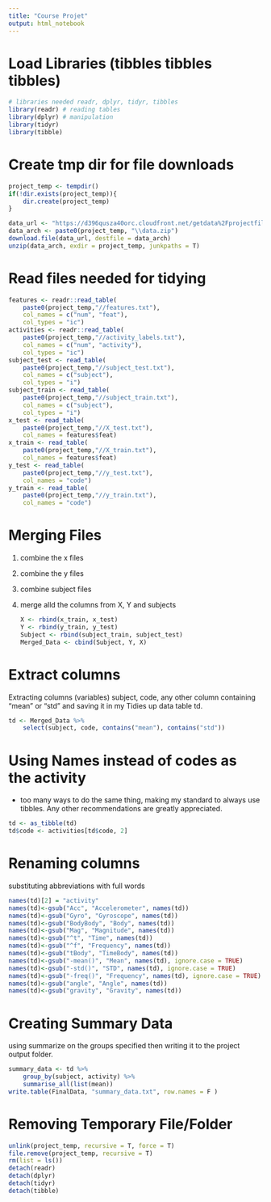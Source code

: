 ```yaml
---
title: "Course Projet"
output: html_notebook
---
```


# Load Libraries (tibbles tibbles tibbles)

```r
# libraries needed readr, dplyr, tidyr, tibbles
library(readr) # reading tables
library(dplyr) # manipulation
library(tidyr)
library(tibble)
```

# Create tmp dir for file downloads

```r
project_temp <- tempdir()
if(!dir.exists(project_temp)){
    dir.create(project_temp)
}

data_url <- "https://d396qusza40orc.cloudfront.net/getdata%2Fprojectfiles%2FUCI%20HAR%20Dataset.zip"
data_arch <- paste0(project_temp, "\\data.zip")
download.file(data_url, destfile = data_arch)
unzip(data_arch, exdir = project_temp, junkpaths = T)
```

# Read files needed for tidying

```r
features <- readr::read_table(
    paste0(project_temp,"//features.txt"),
    col_names = c("num", "feat"),
    col_types = "ic")
activities <- readr::read_table(
    paste0(project_temp,"//activity_labels.txt"),
    col_names = c("num", "activity"),
    col_types = "ic")
subject_test <- read_table(
    paste0(project_temp,"//subject_test.txt"),
    col_names = c("subject"),
    col_types = "i")
subject_train <- read_table(
    paste0(project_temp,"//subject_train.txt"),
    col_names = c("subject"),
    col_types = "i")
x_test <- read_table(
    paste0(project_temp,"//X_test.txt"),
    col_names = features$feat)
x_train <- read_table(
    paste0(project_temp,"//X_train.txt"),
    col_names = features$feat)
y_test <- read_table(
    paste0(project_temp,"//y_test.txt"),
    col_names = "code")
y_train <- read_table(
    paste0(project_temp,"//y_train.txt"),
    col_names = "code")
```

# Merging Files

1.  combine the x files

2.  combine the y files

3.  combine subject files

4.  merge alld the columns from X, Y and subjects

    ```r
    X <- rbind(x_train, x_test)
    Y <- rbind(y_train, y_test)
    Subject <- rbind(subject_train, subject_test)
    Merged_Data <- cbind(Subject, Y, X)
    ```

# Extract columns

Extracting columns (variables) subject, code, any other column containing "mean" or "std" and saving it in my Tidies up data table td.

```r
td <- Merged_Data %>%
    select(subject, code, contains("mean"), contains("std"))
```

# Using Names instead of codes as the activity

-   too many ways to do the same thing, making my standard to always use tibbles. Any other recommendations are greatly appreciated.

```r
td <- as_tibble(td)
td$code <- activities[td$code, 2]
```

# Renaming columns

substituting abbreviations with full words

```r
names(td)[2] = "activity"
names(td)<-gsub("Acc", "Accelerometer", names(td))
names(td)<-gsub("Gyro", "Gyroscope", names(td))
names(td)<-gsub("BodyBody", "Body", names(td))
names(td)<-gsub("Mag", "Magnitude", names(td))
names(td)<-gsub("^t", "Time", names(td))
names(td)<-gsub("^f", "Frequency", names(td))
names(td)<-gsub("tBody", "TimeBody", names(td))
names(td)<-gsub("-mean()", "Mean", names(td), ignore.case = TRUE)
names(td)<-gsub("-std()", "STD", names(td), ignore.case = TRUE)
names(td)<-gsub("-freq()", "Frequency", names(td), ignore.case = TRUE)
names(td)<-gsub("angle", "Angle", names(td))
names(td)<-gsub("gravity", "Gravity", names(td))
```

# Creating Summary Data

using summarize on the groups specified then writing it to the project output folder.

```r
summary_data <- td %>%
    group_by(subject, activity) %>%
    summarise_all(list(mean))
write.table(FinalData, "summary_data.txt", row.names = F )
```

# Removing Temporary File/Folder

```r
unlink(project_temp, recursive = T, force = T)
file.remove(project_temp, recursive = T)
rm(list = ls())
detach(readr)
detach(dplyr)
detach(tidyr)
detach(tibble)
```
